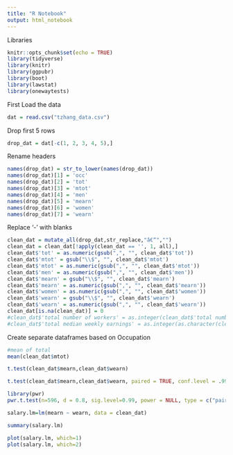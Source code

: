 ```yaml
---
title: "R Notebook"
output: html_notebook
---
```

Libraries
```r
knitr::opts_chunk$set(echo = TRUE)
library(tidyverse)
library(knitr)
library(ggpubr)
library(boot)
library(lawstat)
library(onewaytests)
```


First Load the data
```r
dat = read.csv("tzhang_data.csv")

```
Drop first 5 rows
```r
drop_dat = dat[-c(1, 2, 3, 4, 5),]
```

Rename headers
```r
names(drop_dat) = str_to_lower(names(drop_dat))
names(drop_dat)[1] = 'occ'
names(drop_dat)[2] = 'tot'
names(drop_dat)[3] = 'mtot'
names(drop_dat)[4] = 'men'
names(drop_dat)[5] = 'mearn'
names(drop_dat)[6] = 'women'
names(drop_dat)[7] = 'wearn'
```
Replace '-' with blanks
```r
clean_dat = mutate_all(drop_dat,str_replace,"â€“","")
clean_dat = clean_dat[!apply(clean_dat == '', 1, all),]
clean_dat$'tot' = as.numeric(gsub(",", "", clean_dat$'tot'))
clean_dat$'mtot' = gsub("\\$", "", clean_dat$'mtot')
clean_dat$'mtot' = as.numeric(gsub(",", "", clean_dat$'mtot'))
clean_dat$'men' = as.numeric(gsub(",", "", clean_dat$'men'))
clean_dat$'mearn' = gsub("\\$", "", clean_dat$'mearn')
clean_dat$'mearn' = as.numeric(gsub(",", "", clean_dat$'mearn'))
clean_dat$'women' = as.numeric(gsub(",", "", clean_dat$'women'))
clean_dat$'wearn' = gsub("\\$", "", clean_dat$'wearn')
clean_dat$'wearn' = as.numeric(gsub(",", "", clean_dat$'wearn'))
clean_dat[is.na(clean_dat)] = 0
#clean_dat$'total number of workers' = as.integer(clean_dat$'total number of workers')
#clean_dat$'total median weekly earnings' = as.integer(as.character(clean_dat$'total median weekly earnings'))

```
Create separate dataframes based on Occupation
```r
#mean of total
mean(clean_dat$mtot)

```

```r
t.test(clean_dat$mearn,clean_dat$wearn)
```

```r
t.test(clean_dat$mearn,clean_dat$wearn, paired = TRUE, conf.level = .99)
```

```r
library(pwr)
pwr.t.test(n=596, d = 0.8, sig.level=0.99, power = NULL, type = c("paired"), alternative = c("greater"))
```


```r
salary.lm=lm(mearn ~ wearn, data = clean_dat)

summary(salary.lm)

plot(salary.lm, which=1)
plot(salary.lm, which=2)
```